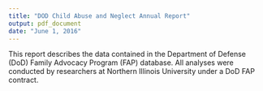 ```yaml
---
title: "DOD Child Abuse and Neglect Annual Report"
output: pdf_document
date: "June 1, 2016"
---
```


This report describes the data contained in the Department of Defense (DoD) 
Family Advocacy Program (FAP) database. All analyses were conducted by 
researchers at Northern Illinois University under a DoD FAP contract.







